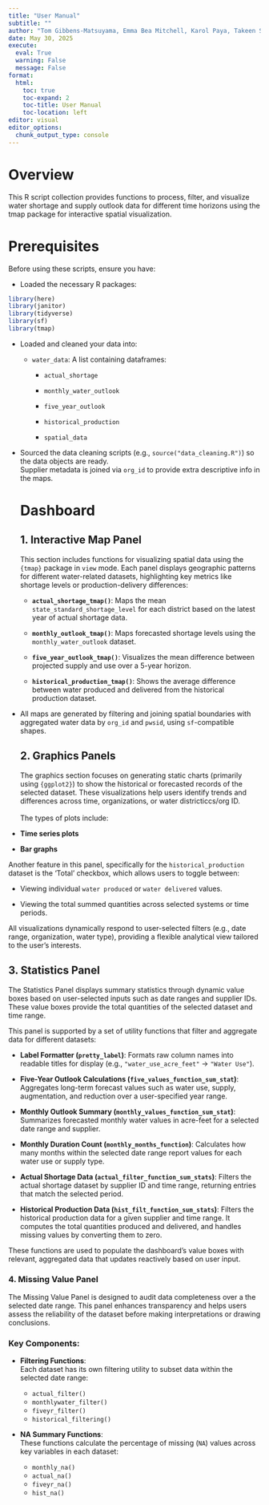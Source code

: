 ```yaml
---
title: "User Manual"
subtitle: ""
author: "Tom Gibbens-Matsuyama, Emma Bea Mitchell, Karol Paya, Takeen Shamloo"
date: May 30, 2025
execute: 
  eval: True
  warning: False
  message: False
format:
  html: 
    toc: true
    toc-expand: 2
    toc-title: User Manual
    toc-location: left
editor: visual
editor_options: 
  chunk_output_type: console
---
```


# Overview

This R script collection provides functions to process, filter, and visualize water shortage and supply outlook data for different time horizons using the tmap package for interactive spatial visualization.

# Prerequisites

Before using these scripts, ensure you have:

-   Loaded the necessary R packages:

```r
library(here) 
library(janitor) 
library(tidyverse) 
library(sf) 
library(tmap)
```

-   Loaded and cleaned your data into:

    -   `water_data`: A list containing dataframes:

        -   `actual_shortage`

        -   `monthly_water_outlook`

        -   `five_year_outlook`

        -   `historical_production`

        -   `spatial_data`

-   Sourced the data cleaning scripts (e.g., `source("data_cleaning.R")`) so the data objects are ready.\
    Supplier metadata is joined via `org_id` to provide extra descriptive info in the maps.

    # Dashboard

    ## 1. **Interactive Map Panel**

    This section includes functions for visualizing spatial data using the `{tmap}` package in `view` mode. Each panel displays geographic patterns for different water-related datasets, highlighting key metrics like shortage levels or production-delivery differences:

    -   **`actual_shortage_tmap()`**: Maps the mean `state_standard_shortage_level` for each district based on the latest year of actual shortage data.

    -   **`monthly_outlook_tmap()`**: Maps forecasted shortage levels using the `monthly_water_outlook` dataset.

    -   **`five_year_outlook_tmap()`**: Visualizes the mean difference between projected supply and use over a 5-year horizon.

    -   **`historical_production_tmap()`**: Shows the average difference between water produced and delivered from the historical production dataset.

-   All maps are generated by filtering and joining spatial boundaries with aggregated water data by `org_id` and `pwsid`, using `sf`-compatible shapes.

    ## **2. Graphics Panels**

    The graphics section focuses on generating static charts (primarily using `{ggplot2}`) to show the historical or forecasted records of the selected dataset. These visualizations help users identify trends and differences across time, organizations, or water districticcs/org ID.\
    \
    The types of plots include:

-   **Time series plots**

-   **Bar graphs**

Another feature in this panel, specifically for the `historical_production` dataset is the 'Total' checkbox, which allows users to toggle between:

-   Viewing individual `water produced` or `water delivered` values.

-   Viewing the total summed quantities across selected systems or time periods.

All visualizations dynamically respond to user-selected filters (e.g., date range, organization, water type), providing a flexible analytical view tailored to the user's interests.

## 3. **Statistics Panel**

The Statistics Panel displays summary statistics through dynamic value boxes based on user-selected inputs such as date ranges and supplier IDs. These value boxes provide the total quantities of the selected dataset and time range.

This panel is supported by a set of utility functions that filter and aggregate data for different datasets:

-   **Label Formatter (`pretty_label`)**: Formats raw column names into readable titles for display (e.g., `"water_use_acre_feet"` → `"Water Use"`).

-   **Five-Year Outlook Calculations (`five_values_function_sum_stat`)**: Aggregates long-term forecast values such as water use, supply, augmentation, and reduction over a user-specified year range.

-   **Monthly Outlook Summary (`monthly_values_function_sum_stat`)**: Summarizes forecasted monthly water values in acre-feet for a selected date range and supplier.

-   **Monthly Duration Count (`monthly_months_function`)**: Calculates how many months within the selected date range report values for each water use or supply type.

-   **Actual Shortage Data (`actual_filter_function_sum_stats`)**: Filters the actual shortage dataset by supplier ID and time range, returning entries that match the selected period.

-   **Historical Production Data (`hist_filt_function_sum_stats`)**: Filters the historical production data for a given supplier and time range. It computes the total quantities produced and delivered, and handles missing values by converting them to zero.

These functions are used to populate the dashboard’s value boxes with relevant, aggregated data that updates reactively based on user input.

### 4. **Missing Value Panel**

The Missing Value Panel is designed to audit data completeness over a the selected date range. This panel enhances transparency and helps users assess the reliability of the dataset before making interpretations or drawing conclusions.

### Key Components:

-   **Filtering Functions**:\
    Each dataset has its own filtering utility to subset data within the selected date range:

    -   `actual_filter()`
    -   `monthlywater_filter()`
    -   `fiveyr_filter()`
    -   `historical_filtering()`

-   **NA Summary Functions**:\
    These functions calculate the percentage of missing (`NA`) values across key variables in each dataset:

    -   `monthly_na()`
    -   `actual_na()`
    -   `fiveyr_na()`
    -   `hist_na()`
